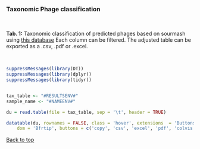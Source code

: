 <br>

### Taxonomic Phage classification

<br>

**Tab. 1:**  Taxonomic classification of predicted phages based on sourmash using  [this database](http://147.8.185.62/VirMiner/downloads/phage_genome/public_phage_genomes.fasta)
Each column can be filtered. The adjusted table can be exported as a .csv, .pdf or .excel.

<br>


```r
suppressMessages(library(DT))
suppressMessages(library(dplyr))
suppressMessages(library(tidyr))


tax_table <- "#RESULTSENV#"
sample_name <- "#NAMEENV#"

du = read.table(file = tax_table, sep = '\t', header = TRUE)

datatable(du, rownames = FALSE, class = 'hover', extensions  = 'Buttons', options = list(
    dom = 'Bfrtip', buttons = c('copy', 'csv', 'excel', 'pdf', 'colvis')))

```


<a href="#top">Back to top</a>